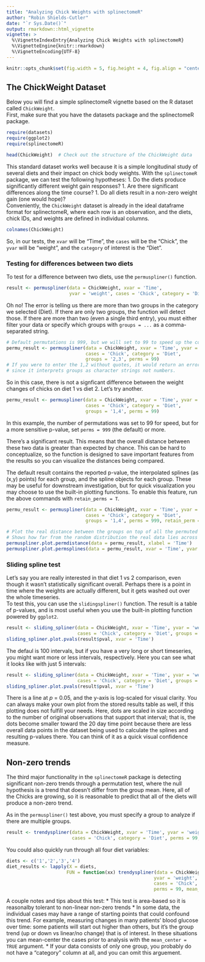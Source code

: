 ```yaml
---
title: "Analyzing Chick Weights with splinectomeR"
author: "Robin Shields-Cutler"
date: "`r Sys.Date()`"
output: rmarkdown::html_vignette
vignette: >
  %\VignetteIndexEntry{Analyzing Chick Weights with splinectomeR}
  %\VignetteEngine{knitr::rmarkdown}
  %\VignetteEncoding{UTF-8}
---
```


```r
knitr::opts_chunk$set(fig.width = 5, fig.height = 4, fig.align = "center")
```


## The ChickWeight Dataset  
Below you will find a simple splinectomeR vignette based on the R dataset called `ChickWeight`.  
First, make sure that you have the datasets package and the splinectomeR package.  
```r
require(datasets)
require(ggplot2)
require(splinectomeR)

head(ChickWeight)  # Check out the structure of the ChickWeight data
```
  
This standard dataset works well because it is a simple longitudinal study of several diets and their impact on chick body weights. With the `splinectomeR` package, we can test the following hypotheses:
1. Do the diets produce significantly different weight gain responses?
1. Are there significant differences along the time course?
1. Do all diets result in a non-zero weight gain (one would hope)?  
Conveniently, the `ChickWeight` dataset is already in the ideal dataframe format for splinectomeR, where each row is an observation, and the diets, chick IDs, and weights are defined in individual columns.
```r
colnames(ChickWeight)
```
  
So, in our tests, the `xvar` will be "Time", the `cases` will be the "Chick", the `yvar` will be "weight", and the `category` of interest is the "Diet".
  
### Testing for differences between two diets
To test for a difference between two diets, use the `permuspliner()` function.  
```r
result <- permuspliner(data = ChickWeight, xvar = 'Time',
                       yvar = 'weight', cases = 'Chick', category = 'Diet')
```
  
Oh no! The error is telling us there are more than two groups in the category we selected (Diet). If there are only two groups, the function will detect those. If there are more than two (even a single third entry), you must either filter your data or specify which groups with `groups = ...` as a comma-separated string.  

```r
# Default permutations is 999, but we will set to 99 to speed up the code
permu_result <- permuspliner(data = ChickWeight, xvar = 'Time', yvar = 'weight',
                             cases = 'Chick', category = 'Diet',
                             groups = '2,3', perms = 99)
# If you were to enter the 1,2 without quotes, it would return an error
# since it interprets groups as character strings not numbers.
```
  
So in this case, there is not a signficant difference between the weight changes of chicks on diet 1 vs diet 2. Let's try another.  
```r
permu_result <- permuspliner(data = ChickWeight, xvar = 'Time', yvar = 'weight',
                             cases = 'Chick', category = 'Diet',
                             groups = '1,4', perms = 99)
```
  
In this example, the number of permutations was set to 99 for speed, but for a more sensitive p-value, set `perms = 999` (the default) or more.  

There's a significant result. This means that the overall distance between these two data is greater than expected by chance. This can be hard to conceptualize, so the function is designed to save important features from the results so you can visualize the distances being compared.  

The default result contains the reported p-value, the interpolated splines (as (x,y) points) for each group, and the spline objects for each group. These may be useful for downstream investigation, but for quick visualization you may choose to use the built-in plotting functions. To enable this feature, run the above commands with `retain_perms = T`.  
```r
permu_result <- permuspliner(data = ChickWeight, xvar = 'Time', yvar = 'weight',
                             cases = 'Chick', category = 'Diet',
                             groups = '1,4', perms = 999, retain_perm = T, ints = 100)

# Plot the real distance between the groups on top of all the permuted distances.
# Shows how far from the random distribution the real data lies across the time series
permuspliner.plot.permdistance(data = permu_result, xlabel = 'Time')
permuspliner.plot.permsplines(data = permu_result, xvar = 'Time', yvar = 'weight')
```


### Sliding spline test
Let's say you are really interested in that diet 1 vs 2 comparison, even though it wasn't statistically significant overall. Perhaps there is a point in time where the weights are actually different, but it gets washed out over the whole timeseries.  
To test this, you can use the `slidingspliner()` function. The result is a table of p-values, and is most useful when you use the built-in plotting function powered by `ggplot2`.

```r
result <- sliding_spliner(data = ChickWeight, xvar = 'Time', yvar = 'weight',
                          cases = 'Chick', category = 'Diet', groups = '1,2')
sliding_spliner.plot.pvals(result$pval, xvar = 'Time')
```
  
The defaul is 100 intervals, but if you have a very long or short timeseries, you might want more or less intervals, respectively. Here you can see what it looks like with just 5 intervals:  

```r
result <- sliding_spliner(data = ChickWeight, xvar = 'Time', yvar = 'weight',
                          cases = 'Chick', category = 'Diet', groups = '1,2', ints = 5)
sliding_spliner.plot.pvals(result$pval, xvar = 'Time')
```
  
There is a line at _p_ = 0.05, and the y-axis is log-scaled for visual clarity. You can always make your own plot from the stored results table as well, if this plotting does not fulfill your needs. Here, dots are scaled in size according to the number of original observations that support that interval; that is, the dots become smaller toward the 20 day time point because there are less overall data points in the dataset being used to calculate the splines and resulting p-values there. You can think of it as a quick visual confidence measure.  

## Non-zero trends
The third major functionality in the `splinectomeR` package is detecting significant non-zero trends through a permutation test, where the null hypothesis is a trend that doesn't differ from the group mean. Here, all of the Chicks are growing, so it is reasonable to predict that all of the diets will produce a non-zero trend.  
  
As in the `permuspliner()` test above, you must specify a group to analyze if there are multiple groups.  

```r
result <- trendyspliner(data = ChickWeight, xvar = 'Time', yvar = 'weight', group = '4',
                        cases = 'Chick', category = 'Diet', perms = 99, mean_center = F)
```
  
You could also quickly run through all four diet variables:  
```r
diets <- c('1','2','3','4')
diet_results <- lapply(X = diets,
                      FUN = function(xx) trendyspliner(data = ChickWeight, xvar = 'Time',
                                                      yvar = 'weight', group = xx,
                                                      cases = 'Chick', category = 'Diet',
                                                      perms = 99, mean_center = F))
```


A couple notes and tips about this test:
* This test is area-based so it is reasonalby tolerant to non-linear non-zero trends
* In some data, the individual cases may have a range of starting points that could confound this trend. For example, measuring changes in many patients' blood glucose over time: some patients will start out higher than others, but it's the group trend (up or down vs linear/no change) that is of interest. In these situations you can mean-center the cases prior to analysis with the `mean_center = TRUE` argument.
* If your data consists of only one group, you probably do not have a "category" column at all, and you can omit this arguement.


